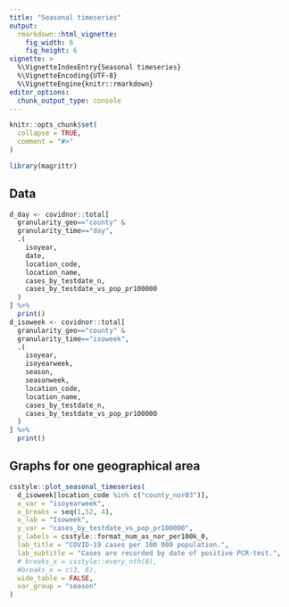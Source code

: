 ```yaml
---
title: "Seasonal timeseries"
output:
  rmarkdown::html_vignette:
    fig_width: 6
    fig_height: 6
vignette: >
  %\VignetteIndexEntry{Seasonal timeseries}
  %\VignetteEncoding{UTF-8}
  %\VignetteEngine{knitr::rmarkdown}
editor_options: 
  chunk_output_type: console
---
```


```r
knitr::opts_chunk$set(
  collapse = TRUE,
  comment = "#>"
)
```


```r
library(magrittr)
```

## Data

```r
d_day <- covidnor::total[
  granularity_geo=="county" & 
  granularity_time=="day",
  .(
    isoyear,
    date,
    location_code,
    location_name,
    cases_by_testdate_n,
    cases_by_testdate_vs_pop_pr100000
  )
] %>% 
  print()
d_isoweek <- covidnor::total[
  granularity_geo=="county" & 
  granularity_time=="isoweek",
  .(
    isoyear,
    isoyearweek,
    season,
    seasonweek,
    location_code,
    location_name,
    cases_by_testdate_n,
    cases_by_testdate_vs_pop_pr100000
  )
] %>% 
  print()
```

## Graphs for one geographical area

```r
csstyle::plot_seasonal_timeseries(
  d_isoweek[location_code %in% c("county_nor03")],
  x_var = "isoyearweek",
  x_breaks = seq(1,52, 4),
  x_lab = "Isoweek",
  y_var = "cases_by_testdate_vs_pop_pr100000",
  y_labels = csstyle::format_num_as_nor_per100k_0,
  lab_title = "COVID-19 cases per 100 000 population.",
  lab_subtitle = "Cases are recorded by date of positive PCR-test.",
  # breaks_x = csstyle::every_nth(8),
  #breaks_x = c(3, 6),
  wide_table = FALSE,
  var_group = "season"
)
```


